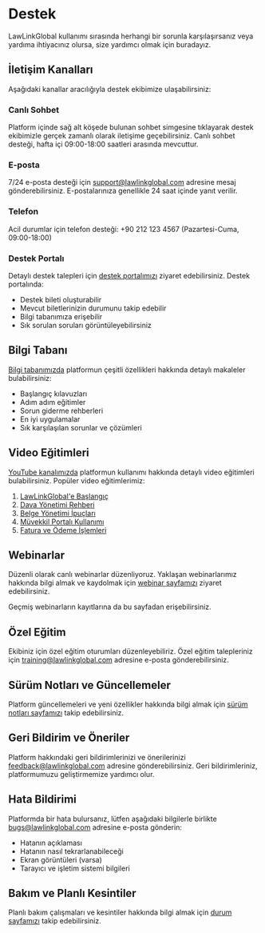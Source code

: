 # Destek

LawLinkGlobal kullanımı sırasında herhangi bir sorunla karşılaşırsanız veya yardıma ihtiyacınız olursa, size yardımcı olmak için buradayız.

## İletişim Kanalları

Aşağıdaki kanallar aracılığıyla destek ekibimize ulaşabilirsiniz:

### Canlı Sohbet

Platform içinde sağ alt köşede bulunan sohbet simgesine tıklayarak destek ekibimizle gerçek zamanlı olarak iletişime geçebilirsiniz. Canlı sohbet desteği, hafta içi 09:00-18:00 saatleri arasında mevcuttur.

### E-posta

7/24 e-posta desteği için support@lawlinkglobal.com adresine mesaj gönderebilirsiniz. E-postalarınıza genellikle 24 saat içinde yanıt verilir.

### Telefon

Acil durumlar için telefon desteği: +90 212 123 4567 (Pazartesi-Cuma, 09:00-18:00)

### Destek Portalı

Detaylı destek talepleri için [destek portalımızı](https://support.lawlinkglobal.com) ziyaret edebilirsiniz. Destek portalında:

- Destek bileti oluşturabilir
- Mevcut biletlerinizin durumunu takip edebilir
- Bilgi tabanımıza erişebilir
- Sık sorulan soruları görüntüleyebilirsiniz

## Bilgi Tabanı

[Bilgi tabanımızda](https://support.lawlinkglobal.com/kb) platformun çeşitli özellikleri hakkında detaylı makaleler bulabilirsiniz:

- Başlangıç kılavuzları
- Adım adım eğitimler
- Sorun giderme rehberleri
- En iyi uygulamalar
- Sık karşılaşılan sorunlar ve çözümleri

## Video Eğitimleri

[YouTube kanalımızda](https://youtube.com/lawlinkglobal) platformun kullanımı hakkında detaylı video eğitimleri bulabilirsiniz. Popüler video eğitimlerimiz:

1. [LawLinkGlobal'e Başlangıç](https://youtube.com/lawlinkglobal/getting-started)
2. [Dava Yönetimi Rehberi](https://youtube.com/lawlinkglobal/case-management)
3. [Belge Yönetimi İpuçları](https://youtube.com/lawlinkglobal/document-management)
4. [Müvekkil Portalı Kullanımı](https://youtube.com/lawlinkglobal/client-portal)
5. [Fatura ve Ödeme İşlemleri](https://youtube.com/lawlinkglobal/billing)

## Webinarlar

Düzenli olarak canlı webinarlar düzenliyoruz. Yaklaşan webinarlarımız hakkında bilgi almak ve kaydolmak için [webinar sayfamızı](https://lawlinkglobal.com/webinars) ziyaret edebilirsiniz.

Geçmiş webinarların kayıtlarına da bu sayfadan erişebilirsiniz.

## Özel Eğitim

Ekibiniz için özel eğitim oturumları düzenleyebiliriz. Özel eğitim talepleriniz için training@lawlinkglobal.com adresine e-posta gönderebilirsiniz.

## Sürüm Notları ve Güncellemeler

Platform güncellemeleri ve yeni özellikler hakkında bilgi almak için [sürüm notları sayfamızı](https://lawlinkglobal.com/release-notes) takip edebilirsiniz.

## Geri Bildirim ve Öneriler

Platform hakkındaki geri bildirimlerinizi ve önerilerinizi feedback@lawlinkglobal.com adresine gönderebilirsiniz. Geri bildirimleriniz, platformumuzu geliştirmemize yardımcı olur.

## Hata Bildirimi

Platformda bir hata bulursanız, lütfen aşağıdaki bilgilerle birlikte bugs@lawlinkglobal.com adresine e-posta gönderin:

- Hatanın açıklaması
- Hatanın nasıl tekrarlanabileceği
- Ekran görüntüleri (varsa)
- Tarayıcı ve işletim sistemi bilgileri

## Bakım ve Planlı Kesintiler

Planlı bakım çalışmaları ve kesintiler hakkında bilgi almak için [durum sayfamızı](https://status.lawlinkglobal.com) takip edebilirsiniz. 